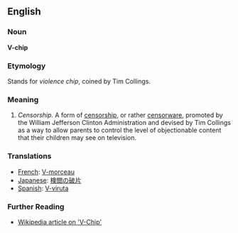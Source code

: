 ==English==

===Noun===
'''V-chip'''

===Etymology===
Stands for ''violence chip'', coined by Tim Collings.

===Meaning===
#''Censorship.'' A form of [[censorship]], or rather [[censorware]], promoted by the William Jefferson Clinton Administration and devised by Tim Collings as a way to allow parents to control the level of objectionable content that their children may see on television.

===Translations===

*[[French]]: [[V-morceau]]
*[[Japanese]]: [[検閲の破片]]
*[[Spanish]]: [[V-viruta]]

===Further Reading===
*[http://en.wikipedia.org/wiki/V-chip Wikipedia article on 'V-Chip']